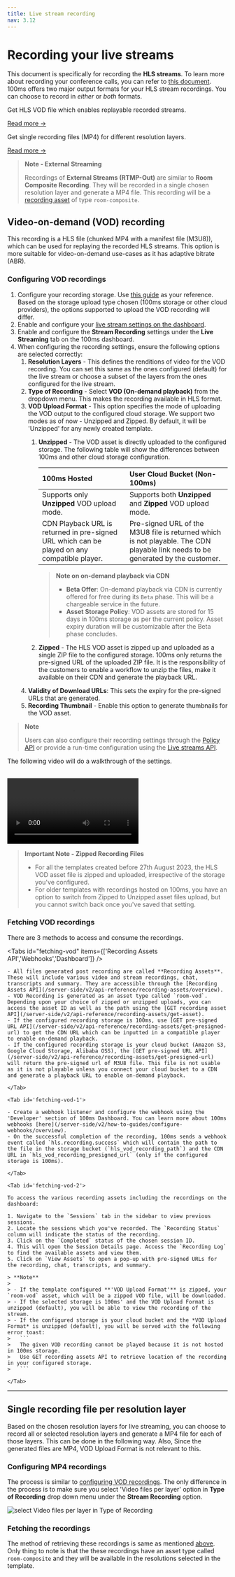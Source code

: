 ```yaml
---
title: Live stream recording
nav: 3.12
---
```


# Recording your live streams
This document is specifically for recording the **HLS streams**. To learn more about recording your conference calls, you can refer to [this document](/get-started/v2/get-started/features/recordings/overview).
100ms offers two major output formats for your HLS stream recordings. You can choose to record in *either* or *both* formats.

<FlexContainer>
<Callout icon="link" title="Video-on-demand (VOD) recording">

Get HLS VOD file which enables replayable recorded streams.

[Read more →](#video-on-demand-vod-recording)

</Callout>

<Callout icon="link" title="Single file per layer">

Get single recording files (MP4) for different resolution layers.

[Read more →](#single-recording-file-per-resolution-layer-mp4)

</Callout>
</FlexContainer>


> **Note - External Streaming**
> 
> Recordings of **External Streams (RTMP-Out)** are similar to **Room Composite Recording**. They will be recorded in a single chosen resolution layer and generate a MP4 file. This recording will be a [recording asset](/server-side/v2/api-reference/recording-assets/overview#asset-types) of type `room-composite`. 


## Video-on-demand (VOD) recording
This recording is a HLS file (chunked MP4 with a manifest file (M3U8)), which can be used for replaying the recorded HLS streams. This option is more suitable for video-on-demand use-cases as it has adaptive bitrate (ABR).

### Configuring VOD recordings

1. Configure your recording storage. Use [this guide](/get-started/v2/get-started/features/recordings/storage) as your reference. Based on the storage upload type chosen (100ms storage or other cloud providers), the options supported to upload the VOD recording will differ.
2. Enable and configure your [live stream settings on the dashboard](/get-started/v2/get-started/features/live-streaming#customize-the-stream). 
3. Enable and configure the **Stream Recording** settings under the **Live Streaming** tab on the 100ms dashboard.
4. When configuring the recording settings, ensure the following options are selected correctly:
    1. **Resolution Layers** - This defines the renditions of video for the VOD recording. You can set this same as the ones configured (default) for the live stream or choose a subset of the layers from the ones configured for the live stream. 
    2. **Type of Recording** - Select **VOD (On-demand playback)** from the dropdown menu. This makes the recording available in HLS format. 
    3. **VOD Upload Format** - This option specifies the mode of uploading the VOD output to the configured cloud storage. We support two modes as of now - Unzipped and Zipped. By default, it will be 'Unzipped' for any newly created template.
        1. **Unzipped** - The VOD asset is directly uploaded to the configured storage. The following table will show the differences between 100ms and other cloud storage configuration.

            | 100ms Hosted                                                                                 | User Cloud Bucket (Non-100ms)                                      |
            |:---------------------------------------------------------------------------------------------|:-------------------------------------------------------------------|
            | Supports only **Unzipped** VOD upload mode.                                                  | Supports both **Unzipped** and **Zipped** VOD upload mode.         |
            | CDN Playback URL is returned in pre-signed URL which can be played on any compatible player. | Pre-signed URL of the M3U8 file is returned which is not playable. The CDN playable link needs to be generated by the customer. |

            > **Note on on-demand playback via CDN**
            >
            > - **Beta Offer**: On-demand playback via CDN is currently offered for free during its `Beta` phase. This will be a chargeable service in the future.
            > - **Asset Storage Policy**: VOD assets are stored for 15 days in 100ms storage as per the current policy. Asset expiry duration will be customizable after the Beta phase concludes.
            >
        2. **Zipped** - The HLS VOD asset is zipped up and uploaded as a single ZIP file to the configured storage. 100ms only returns the pre-signed URL of the uploaded ZIP file. It is the responsibility of the customers to enable a workflow to unzip the files, make it available on their CDN and generate the playback URL.
    4. **Validity of Download URLs**: This sets the expiry for the pre-signed URLs that are generated.
    5. **Recording Thumbnail** - Enable this option to generate thumbnails for the VOD asset.

> **Note** 
>
> Users can also configure their recording settings through the [Policy API](/server-side/v2/api-reference/policy/create-template-via-api) or provide a run-time configuration using the [Live streams API](/server-side/v2/api-reference/live-streams/start-live-stream-for-room).


The following video will do a walkthrough of the settings.

<br/>
<video loop="true" controls="controls" id="vid">
    <source src="https://storage.googleapis.com/100ms-cms-prod/cms/enable_vod_recording_l_aa16608ff0/enable_vod_recording_l_aa16608ff0.mp4?updated_at=2023-08-24T07:09:42.167Z" type="video/mp4" />
</video>
<br/>


> **Important Note - Zipped Recording Files**
>
> - For all the templates created before 27th August 2023, the HLS VOD asset file is zipped and uploaded, irrespective of the storage you've configured. 
> - For older templates with recordings hosted on 100ms, you have an option to switch from Zipped to Unzipped asset files upload, but you cannot switch back once you've saved that setting.


### Fetching VOD recordings
There are 3 methods to access and consume the recordings.

<Tabs id="fetching-vod" items={['Recording Assets API','Webhooks','Dashboard']} />
    <Tab id='fetching-vod-0'>
    
    - All files generated post recording are called **Recording Assets**. These will include various video and stream recordings, chat, transcripts and summary. They are accessible through the [Recording Assets API](/server-side/v2/api-reference/recording-assets/overview).
    - VOD Recording is generated as an asset type called `room-vod`. Depending upon your choice of zipped or unzipped uploads, you can access the asset ID as well as the path using the [GET recording asset API](/server-side/v2/api-reference/recording-assets/get-asset).
    - If the configured recording storage is 100ms, use [GET pre-signed URL API](/server-side/v2/api-reference/recording-assets/get-presigned-url) to get the CDN URL which can be inputted in a compatible player to enable on-demand playback.
    - If the configured recording storage is your cloud bucket (Amazon S3, Google Cloud Storage, Alibaba OSS), the [GET pre-signed URL API](/server-side/v2/api-reference/recording-assets/get-presigned-url) will return the pre-signed url of M3U8 file. This file is not usable as it is not playable unless you connect your cloud bucket to a CDN and generate a playback URL to enable on-demand playback.
    
    </Tab>
    
    <Tab id='fetching-vod-1'>
    
    - Create a webhook listener and configure the webhook using the 'Developer' section of 100ms Dashboard. You can learn more about 100ms webhooks [here](/server-side/v2/how-to-guides/configure-webhooks/overview).
    - On the successful completion of the recording, 100ms sends a webhook event called `hls.recording.success` which will contain the path to the file in the storage bucket (`hls_vod_recording_path`) and the CDN URL in `hls_vod_recording_presigned_url` (only if the configured storage is 100ms).
    
    </Tab>

    <Tab id='fetching-vod-2'>

    To access the various recording assets including the recordings on the dashboard:

    1. Navigate to the `Sessions` tab in the sidebar to view previous sessions.
    2. Locate the sessions which you've recorded. The `Recording Status` column will indicate the status of the recording.
    3. Click on the `Completed` status of the chosen session ID.
    4. This will open the Session Details page. Access the `Recording Log` to find the available assets and view them.
    5. Click on `View Assets` to open a pop-up with pre-signed URLs for the recording, chat, transcripts, and summary.
    
    > **Note**
    >
    > - If the template configured **'VOD Upload Format'** is zipped, your `room-vod` asset, which will be a zipped VOD file, will be downloaded. 
    > - If the selected storage is 100ms' and the VOD Upload Format is unzipped (default), you will be able to view the recording of the stream.
    > - If the configured storage is your cloud bucket and the *VOD Upload Format* is unzipped (default), you will be served with the following error toast:
    >   ```
    >   The given VOD recording cannot be played because it is not hosted in 100ms storage. 
    >   Use GET recording assets API to retrieve location of the recording in your configured storage.
    >   ```

    </Tab>

------------------------------------------------------------------------------------------------------------------------------------------------

## Single recording file per resolution layer
Based on the chosen resolution layers for live streaming, you can choose to record all or selected resolution layers and generate a MP4 file for each of those layers. This can be done in the following way. Also, Since the generated files are MP4, VOD Upload Format is not relevant to this.


### Configuring MP4 recordings
The process is similar to [configuring VOD recordings](/get-started/v2/get-started/features/recordings/live-stream-recording#configuring-vod-recordings). The only difference in the process is to make sure you select 'Video files per layer' option in **Type of Recording** drop down menu under the **Stream Recording** option.

![select Video files per layer in Type of Recording](/docs/v2/type-of-recording-dashboard.png)

### Fetching the recordings
The method of retrieving these recordings is same as mentioned [above](#fetching-vod-recordings). Only thing to note is that the these recordings have an asset type called `room-composite` and they will be available in the resolutions selected in the template.










